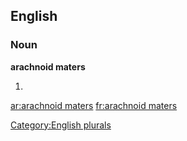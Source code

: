 
==English==

===Noun===
'''arachnoid maters'''

# {{plural of|[[arachnoid mater]]}}

[[Category:English plurals]]

[[ar:arachnoid maters]]
[[fr:arachnoid maters]]